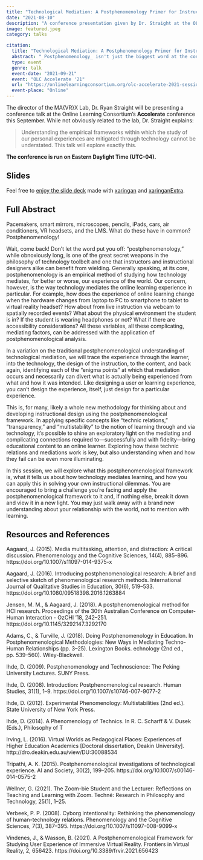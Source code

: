 ```yaml
---
title: "Technological Mediation: A Postphenomenology Primer for Instructors, Designers, and More"
date: "2021-08-10"
description: "A conference presentation given by Dr. Straight at the OLC Accelerate 2021 conference."
image: featured.jpeg
category: talks

citation:
  title: "Technological Mediation: A Postphenomenology Primer for Instructors, Designers, and More"
  abstract: "_Postphenomenology_ isn't just the biggest word at the conference; it's also one of the most useful tools for understanding the deep and complex web of relationships between instructors, designers, students, content, and technology. If you've felt like something's missing in designing online learning, this just may be it."
  type: event
  genre: talk
  event-date: "2021-09-21"
  event: "OLC Accelerate '21"
  url: "https://onlinelearningconsortium.org/olc-accelerate-2021-session-page/?session=10264"
  event-place: "Online"
---
```


The director of the MA{VR}X Lab, Dr. Ryan Straight will be presenting a conference talk at the Online Learning Consortium's **Accelerate** conference this September. While not obviously related to the lab, Dr. Straight explains:

> Understanding the empirical frameworks within which the study of our personal experiences are mitigated through technology cannot be understated. This talk will explore exactly this.

**The conference is run on Eastern Daylight Time (UTC-04).**

## Slides

Feel free to [enjoy the slide deck](https://ryanstraight.github.io/ac21-postphenom/index.html) made with [xaringan](https://slides.yihui.org/xaringan/#1) and [xaringanExtra](https://pkg.garrickadenbuie.com/xaringanExtra/#/).

## Full Abstract

Pacemakers, smart mirrors, microscopes, pencils, iPads, cars, air conditioners, VR headsets, and the LMS. What do these have in common? Postphenomenology!

Wait, come back! Don't let the word put you off: "postphenomenology," while obnoxiously long, is one of the great secret weapons in the philosophy of technology toolbelt and one that instructors and instructional designers alike can benefit from wielding. Generally speaking, at its core, postphenomenology is an empirical method of studying how technology mediates, for better or worse, our experience of the world. Our concern, however, is the way technology mediates the online learning experience in particular. For example, how does the experience of online learning change when the hardware changes from laptop to PC to smartphone to tablet to virtual reality headset? How about from live instruction via webcam to spatially recorded events? What about the physical environment the student is in? If the student is wearing headphones or not? What if there are accessibility considerations? All these variables, all these complicating, mediating factors, can be addressed with the application of postphenomenological analysis.

In a variation on the traditional postphenomenological understanding of technological mediation, we will trace the experience through the learner, into the technology, the design of the instruction, to the content, and back again, identifying each of the "enigma points" at which that mediation occurs and necessarily can divert what is actually being experienced from what and how it was intended. Like designing a user or learning experience, you can't design the experience, itself, just design for a particular experience.

This is, for many, likely a whole new methodology for thinking about and developing instructional design using the postphenomenological framework. In applying specific concepts like "technic relations," "transparency," and "multistability" to the notion of learning through and via technology, it's possible to shine an exploratory light on the mediating and complicating connections required to---successfully and with fidelity---bring educational content to an online learner. Exploring how these technic relations and mediations work is key, but also understanding when and how they fail can be even more illuminating.

In this session, we will explore what this postphenomenological framework is, what it tells us about how technology mediates learning, and how you can apply this in solving your own instructional dilemmas. You are encouraged to bring a challenge you're facing and apply the postphenomenological framework to it and, if nothing else, break it down and view it in a new light. You may just walk away with a brand new understanding about your relationship with the world, not to mention with learning.

## Resources and References

Aagaard, J. (2015). Media multitasking, attention, and distraction: A critical discussion. Phenomenology and the Cognitive Sciences, 14(4), 885--896. https://doi.org/10.1007/s11097-014-9375-x

Aagaard, J. (2016). Introducing postphenomenological research: A brief and selective sketch of phenomenological research methods. International Journal of Qualitative Studies in Education, 30(6), 519--533. https://doi.org/10.1080/09518398.2016.1263884

Jensen, M. M., & Aagaard, J. (2018). A postphenomenological method for HCI research. Proceedings of the 30th Australian Conference on Computer-Human Interaction - OzCHI '18, 242--251. https://doi.org/10.1145/3292147.3292170

Adams, C., & Turville, J. (2018). Doing Postphenomenology in Education. In Postphenomenological Methodologies: New Ways in Mediating Techno-Human Relationships (pp. 3--25). Lexington Books. echnology (2nd ed., pp. 539--560). Wiley-Blackwell.

Ihde, D. (2009). Postphenomenology and Technoscience: The Peking University Lectures. SUNY Press.

Ihde, D. (2008). Introduction: Postphenomenological research. Human Studies, 31(1), 1--9. https://doi.org/10.1007/s10746-007-9077-2

Ihde, D. (2012). Experimental Phenomenology: Multistabilities (2nd ed.). State University of New York Press.

Ihde, D. (2014). A Phenomenology of Technics. In R. C. Scharff & V. Dusek (Eds.), Philosophy of T

Irving, L. (2016). Virtual Worlds as Pedagogical Places: Experiences of Higher Education Academics \[Doctoral dissertation, Deakin University\]. http://dro.deakin.edu.au/view/DU:30088534

Tripathi, A. K. (2015). Postphenomenological investigations of technological experience. AI and Society, 30(2), 199--205. https://doi.org/10.1007/s00146-014-0575-2

Wellner, G. (2021). The Zoom-bie Student and the Lecturer: Reflections on Teaching and Learning with Zoom. Techné: Research in Philosophy and Technology, 25(1), 1--25.

Verbeek, P. P. (2008). Cyborg intentionality: Rethinking the phenomenology of human-technology relations. Phenomenology and the Cognitive Sciences, 7(3), 387--395. https://doi.org/10.1007/s11097-008-9099-x

Vindenes, J., & Wasson, B. (2021). A Postphenomenological Framework for Studying User Experience of Immersive Virtual Reality. Frontiers in Virtual Reality, 2, 656423. https://doi.org/10.3389/frvir.2021.656423
